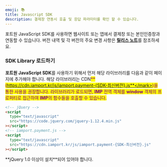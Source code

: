 ```yaml
---
emoji: 📚
title: Javascript SDK
description: 결제창 연동시 호출 및 응답 파라미터를 확인 할 수 있습니다.
---
```




포트원 JavaScript SDK를 사용하면 웹사이트 또는 앱에서 결제창 또는 본인인증창과 연동할 수 있습니다. 버전 내역 및 각 버전의 주요 변경 사항은 [**릴리스 노트**](sdk-release-note)를 참조하세요.

### SDK Library 로드하기 <a href="#sdk-library" id="sdk-library"></a>

**포트원 JavaScript SDK**를 사용하기 위해서 먼저 해당 라이브러리를 다음과 같이 페이지에 추가해야 합니다. 해당 라이브러리는 CDN<mark style="color:purple;">**(https://cdn.iamport.kr/js/iamport.payment-{SDK-최신버전}.js**</mark>)을 통한 사용을 권장합니다. 라이브러리가 로드되면, **IMP** 전역 객체를 **window** 객체의 프로퍼티로 접근하여 **IMP**의 함수들을 호출할 수 있습니다.

```html title="HTML"
<!-- jQuery -->
<script
  type="text/javascript"
  src="https://code.jquery.com/jquery-1.12.4.min.js"
></script>
<!-- iamport.payment.js -->
<script
  type="text/javascript"
  src="https://cdn.iamport.kr/js/iamport.payment-{SDK-최신버전}.js"
></script>
```

<Hint style="warning">
**jQuery 1.0 이상이 설치**되어 있어야 합니다.

</Hint>
